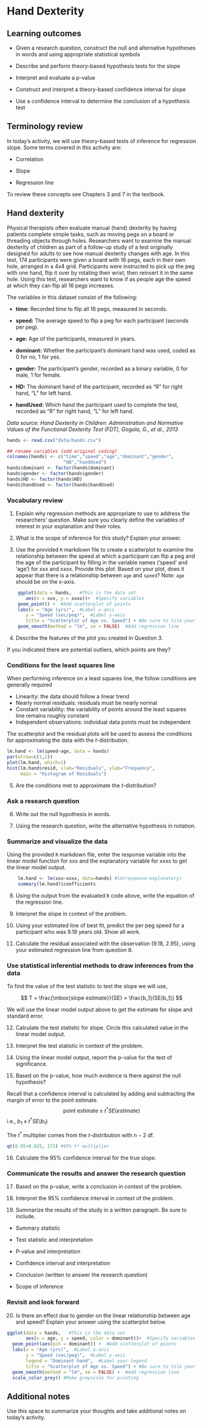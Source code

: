 # Hand Dexterity

## Learning outcomes
* Given a research question, construct the null and alternative hypotheses
  in words and using appropriate statistical symbols
  
* Describe and perform theory-based hypothesis tests for the slope 

* Interpret and evaluate a p-value

* Construct and interpret a theory-based confidence interval for slope

* Use a confidence interval to determine the conclusion of a hypothesis test

## Terminology review
In today's activity, we will use theory-based tests of inference for regression slope. Some terms covered in this activity are:

* Correlation

* Slope 

* Regression line

To review these concepts see Chapters 3 and 7 in the textbook.

## Hand dexterity

Physical therapists often evaluate manual (hand) dexterity by having patients complete simple tasks, such as moving pegs on a board or threading objects through holes. Researchers want to examine the manual dexterity of children as part of a follow-up study of a test originally designed for adults to see how manual dexterity changes with age. In this test, 174 participants were given a board with 16 pegs, each in their own hole, arranged in a 4x4 grid. Participants were instructed to pick up the peg with one hand, flip it over by rotating their wrist, then reinsert it in the same hole. Using this test, researchers want to know if as people age the speed at which they can flip all 16 pegs increases.

The variables in this dataset consist of the following:

- **time:** Recorded time to flip all 16 pegs, measured in seconds.

- **speed:** The average speed to flip a peg for each participant (seconds per peg).

- **age:** Age of the participants, measured in years.

- **dominant:** Whether the participant's dominant hand was used, coded as 0 for no, 1 for yes.

- **gender:** The participant's gender, recorded as a binary variable, 0 for male, 1 for female.

- **HD:** The dominant hand of the participant, recorded as "R" for right hand, "L" for left hand.

- **handUsed:** Which hand the participant used to complete the test, recorded as "R" for right hand, "L" for left hand.

*Data source: Hand Dexterity in Children: Administration and Normative Values of the Functional Dexterity Test (FDT), Gogola, G., et al., 2013*

```r
hands <- read.csv("data/hands.csv")

## rename variables (odd original coding)
colnames(hands) <- c("time","speed","age","dominant","gender",
                     "HD","handUsed") 
hands$dominant <- factor(hands$dominant)
hands$gender <- factor(hands$gender)
hands$HD <- factor(hands$HD)
hands$handUsed <- factor(hands$handUsed)
```

### Vocabulary review

1. Explain why regression methods are appropriate to use to address the researchers' question. Make sure you clearly define the variables of interest in your explanation and their roles.

\vspace{1in}

2. What is the scope of inference for this study?  Explain your answer. 

\vspace{1in}


3. Use the provided `R` markdown file to create a scatterplot to examine the relationship between the speed at which a participant can flip a peg and the age of the participant by filling in the variable names ('speed' and 'age') for xxx and xxxx. Provide this plot. Based on your plot, does it appear that there is a relationship between ``age`` and ``speed``? Note: ``age`` should be on the x-axis.
 
```r
    ggplot(data = hands,   #This is the data set
       aes(x = xxx, y = xxxx))+  #Specify variables
    geom_point() +  #Add scatterplot of points
    labs(x = "Age (yrs)",  #Label x-axis
       y = "Speed (sec/peg)",  #Label y-axis
       title = "Scatterplot of Age vs. Speed") + #Be sure to tile your plots
    geom_smooth(method = "lm", se = FALSE)  #Add regression line
```
\vspace{2in}

4. Describe the features of the plot you created in Question 3.

\vspace{1in}

If you indicated there are potential outliers, which points are they?

\vspace{0.5in}

### Conditions for the least squares line

When performing inference on a least squares line, the follow conditions are generally required

- Linearity: the data should follow a linear trend
- Nearly normal residuals: residuals must be nearly normal
- Constant variability: the variability of points around the least squares line remains roughly constant
- Independent observations: individual data points must be independent 

The scatterplot and the residual plots will be used to assess the conditions for approximating the data with the $t$-distribution.

```r
lm.hand <- lm(speed~age, data = hands)
par(mfrow=c(1,2))
plot(lm.hand, which=1)
hist(lm.hand$resid, xlab="Residuals", ylab="Frequency",
     main = "Histogram of Residuals")
```

5. Are the conditions met to approximate the $t$-distribution?

\vspace{1in}


### Ask a research question

6. Write out the null hypothesis in words.

\vspace{1in}

7. Using the research question, write the alternative hypothesis in notation.

\vspace{0.5in}

### Summarize and visualize the data

Using the provided `R` markdown file, enter the response variable into the linear model function for xxx and the explanatory variable for xxxx to get the linear model output.

```r
    lm.hand <- lm(xxx~xxxx, data=hands) #lm(response~explanatory)
    summary(lm.hand)$coefficients
```
8.  Using the output from the evaluated `R` code above, write the equation of the regression line.

\vspace{1in}

9.  Interpret the slope in context of the problem.

\vspace{1in}

10. Using your estimated line of best fit, predict the per peg speed for a participant who was 9.18 years old. Show all work.

\vspace{1in}

11. Calculate the residual associated with the observation (9.18, 2.95), using your estimated regression line from question 8. 

\vspace{1in}

### Use statistical inferential methods to draw inferences from the data

To find the value of the test statistic to test the slope we will use, 

$$
T = \frac{\mbox{slope estimate}}{SE} = \frac{b_1}{SE(b_1)}
$$
 
We will use the linear model output above to get the estimate for slope and standard error.

12.  Calculate the test statistic for slope.  Circle this calculated value in the linear model output.

\vspace{1in}

13.  Interpret the test statistic in context of the problem.

\vspace{1in}

14.  Using the linear model output, report the p-value for the test of significance.

\vspace{0.5in}
15. Based on the p-value, how much evidence is there against the null hypothesis?

\vspace{0.5in}

Recall that a confidence interval is calculated by adding and subtracting the margin of error to the point estimate.  
$$\mbox{point estimate}\pm t^*SE(estimate)$$
i.e., $b_1 \pm t^* SE(b_1)$
 
The $t^*$ multiplier comes from the $t$-distribution with $n-2$ df.

```r
qt(0.95+0.025, 172) #95% t* multiplier 
```

16. Calculate the 95% confidence interval for the true slope.
\vspace{1in}

### Communicate the results and answer the research question

17. Based on the p-value, write a conclusion in context of the problem.

\vspace{1in}

18. Interpret the 95% confidence interval in context of the problem.

\vspace{1in}

19.  Summarize the results of the study in a written paragraph.  Be sure to include.

* Summary statistic

* Test statistic and interpretation

* P-value and interpretation

* Confidence interval and interpretation

* Conclusion (written to answer the research question)

* Scope of inference

\vspace{2in}
### Revisit and look forward

20. Is there an effect due to gender on the linear relationship between age and speed?  Explain your answer using the scatterplot below.

```r
ggplot(data = hands,   #This is the data set
       aes(x = age, y = speed, color = dominant))+  #Specify variables
  geom_point(aes(pch = dominant)) +  #Add scatterplot of points
  labs(x = "Age (yrs)",  #Label x-axis
       y = "Speed (sec/peg)",  #Label y-axis
       legend = "Dominant hand",  #Label your legend
       title = "Scatterplot of Age vs. Speed") + #Be sure to tile your plots
  geom_smooth(method = "lm", se = FALSE) +  #Add regression line
  scale_color_grey() #Make greyscale for printing 
```



## Additional notes

Use this space to summarize your thoughts and take additional notes on today's activity.